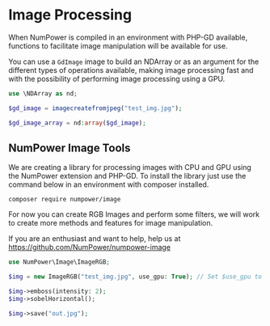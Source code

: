 # Image Processing

When NumPower is compiled in an environment with PHP-GD available, functions to facilitate
image manipulation will be available for use.

You can use a `GdImage` image to build an NDArray or as an argument for the different types of operations
available, making image processing fast and with the possibility of performing image processing using a GPU.

```php
use \NDArray as nd;

$gd_image = imagecreatefromjpeg("test_img.jpg");

$gd_image_array = nd:array($gd_image);
```

## NumPower Image Tools

We are creating a library for processing images with CPU and GPU using the NumPower extension and PHP-GD.
To install the library just use the command below in an environment with composer installed.
```
composer require numpower/image
```


For now you can create RGB Images and perform some filters, we will work to create more methods and features for image manipulation.

If you are an enthusiast and want to help, help us at https://github.com/NumPower/numpower-image

```php
use NumPower\Image\ImageRGB;

$img = new ImageRGB("test_img.jpg", use_gpu: True); // Set $use_gpu to False for CPU computation

$img->emboss(intensity: 2);
$img->sobelHorizontal();

$img->save("out.jpg");
```